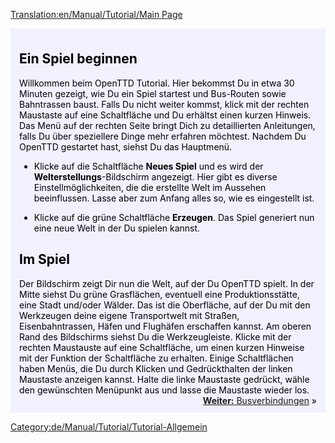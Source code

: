 [[Translation:en/Manual/Tutorial/Main Page]]

{{en/Tabs|5|1
|de/Manual/Tutorial/Tutorial|1. Spiel beginnen<!--
-->|de/Manual/Tutorial/Busverbindungen|2. Busverbindungen<!--
-->|de/Manual/Tutorial/Zugverbindungen|3. Zugverbindungen<!--
-->|de/Manual/Tutorial/Flugzeugverbindungen|4. Flugzeugverbindungen<!--
-->|de/Manual/Tutorial/Abschluss|5. Abschluss}}
<div style="padding:.5em 1em 1em 1em; border-top:none; background-color:#f1f2fe; color:#000;">
{{de/Manual/Tutorial/Tutorial}}
[[Category:de/Manual/Tutorial/Tutorial-Allgemein]]

== Ein Spiel beginnen ==
Willkommen beim OpenTTD Tutorial. Hier bekommst Du in etwa 30 Minuten gezeigt, wie Du ein Spiel startest und Bus-Routen sowie Bahntrassen baust. Falls Du nicht weiter kommst, klick mit der rechten Maustaste auf eine Schaltfläche und Du erhältst einen kurzen Hinweis. Das Menü auf der rechten Seite bringt Dich zu detaillierten Anleitungen, falls Du über speziellere Dinge mehr erfahren möchtest. {{en/Phototable|[[File:de/Manual/Main menu new game.png]]|Hauptmenü von OpenTTD|center}} Nachdem Du OpenTTD gestartet hast, siehst Du das Hauptmenü.

* Klicke auf die Schaltfläche '''Neues Spiel''' und es wird der '''Welterstellungs'''-Bildschirm angezeigt. Hier gibt es diverse Einstellmöglichkeiten, die die erstellte Welt im Aussehen beeinflussen. Lasse aber zum Anfang alles so, wie es eingestellt ist.
{{en/Phototable|[[File:de/Manual/Worldgenerationdialog.png]]|Der Welterstellungs-Bildschirm. Die vier Bilder am oberen Rand ermöglichen es, das Klima zu ändern, lassen aber fürs Erste alles unverändert.|center}}

* Klicke auf die grüne Schaltfläche '''Erzeugen'''. Das Spiel generiert nun eine neue Welt in der Du spielen kannst.

== Im Spiel ==
{{en/Phototable|[[File:en/Manual/Tutorial/Aftergamestart.png]]|Direkt nachdem Du eine neue Welt erzeugt hast.|right}}
Der Bildschirm zeigt Dir nun die Welt, auf der Du OpenTTD spielt. In der Mitte siehst Du grüne Grasflächen, eventuell eine Produktionsstätte, eine Stadt und/oder Wälder. Das ist die Oberfläche, auf der Du mit den Werkzeugen deine eigene Transportwelt mit Straßen, Eisenbahntrassen, Häfen und Flughäfen erschaffen kannst. Am oberen Rand des Bildschirms siehst Du die Werkzeugleiste. Klicke mit der rechten Maustauste auf eine Schaltfläche, um einen kurzen Hinweise mit der Funktion der Schaltfläche zu erhalten. Einige Schaltflächen haben Menüs, die Du durch Klicken und Gedrückthalten der linken Maustaste anzeigen kannst. Halte die linke Maustaste gedrückt, wähle den gewünschten Menüpunkt aus und lasse die Maustaste wieder los.
<br style="clear:both;">
<span style="float: right">[[de/Manual/Tutorial/Busverbindungen|'''Weiter:''' Busverbindungen]] &raquo;</span>
</div>